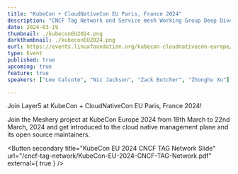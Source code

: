 ```yaml
---
title: "KubeCon + CloudNativeCon EU Paris, France 2024"
description: "CNCF Tag Network and Service mesh Working Group Deep Dive"
date: 2024-03-19
thumbnail: ./kubeconEU2024.png
darkthumbnail: ./kubeconEU2024.png
eurl: https://events.linuxfoundation.org/kubecon-cloudnativecon-europe/
type: Event
published: true
upcoming: true
feature: true
speakers: ["Lee Calcote", "Nic Jackson", "Zack Butcher", "Zhonghu Xu"]

---
```


Join Layer5 at KubeCon + CloudNativeCon EU Paris, France 2024!


<p>
Join the Meshery project at KubeCon Europe 2024 from 19th March to 22nd March, 2024 and get introduced to the cloud native management plane and its open source maintainers.
</p>

<Button secondary title="KubeCon EU 2024 CNCF TAG Network Slide" url="/cncf-tag-network/KubeCon-EU-2024-CNCF-TAG-Network.pdf" external={ true } />

